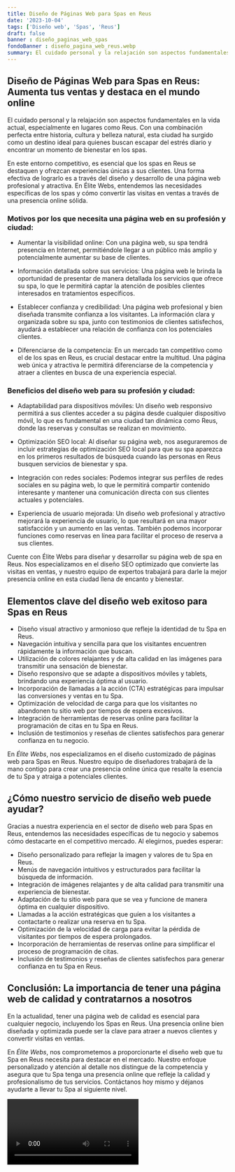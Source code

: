 ```yaml
---
title: Diseño de Páginas Web para Spas en Reus
date: '2023-10-04'
tags: ['Diseño web', 'Spas', 'Reus']
draft: false
banner : diseño_paginas_web_spas
fondoBanner : diseño_pagina_web_reus.webp
summary: El cuidado personal y la relajación son aspectos fundamentales en la vida actual, especialmente en lugares como Reus. Con una combinación perfecta entre historia, cultura y belleza natural, esta ciudad ha surgido como un destino ideal para quienes buscan escapar del estrés diario y encontrar un momento de bienestar en los spas.
---
```


## Diseño de Páginas Web para Spas en Reus: Aumenta tus ventas y destaca en el mundo online

El cuidado personal y la relajación son aspectos fundamentales en la vida actual, especialmente en lugares como Reus. Con una combinación perfecta entre historia, cultura y belleza natural, esta ciudad ha surgido como un destino ideal para quienes buscan escapar del estrés diario y encontrar un momento de bienestar en los spas.

En este entorno competitivo, es esencial que los spas en Reus se destaquen y ofrezcan experiencias únicas a sus clientes. Una forma efectiva de lograrlo es a través del diseño y desarrollo de una página web profesional y atractiva. En Élite Webs, entendemos las necesidades específicas de los spas y cómo convertir las visitas en ventas a través de una presencia online sólida.

### Motivos por los que necesita una página web en su profesión y ciudad:

- Aumentar la visibilidad online: Con una página web, su spa tendrá presencia en Internet, permitiéndole llegar a un público más amplio y potencialmente aumentar su base de clientes.

- Información detallada sobre sus servicios: Una página web le brinda la oportunidad de presentar de manera detallada los servicios que ofrece su spa, lo que le permitirá captar la atención de posibles clientes interesados en tratamientos específicos.

- Establecer confianza y credibilidad: Una página web profesional y bien diseñada transmite confianza a los visitantes. La información clara y organizada sobre su spa, junto con testimonios de clientes satisfechos, ayudará a establecer una relación de confianza con los potenciales clientes.

- Diferenciarse de la competencia: En un mercado tan competitivo como el de los spas en Reus, es crucial destacar entre la multitud. Una página web única y atractiva le permitirá diferenciarse de la competencia y atraer a clientes en busca de una experiencia especial.

### Beneficios del diseño web para su profesión y ciudad:

- Adaptabilidad para dispositivos móviles: Un diseño web responsivo permitirá a sus clientes acceder a su página desde cualquier dispositivo móvil, lo que es fundamental en una ciudad tan dinámica como Reus, donde las reservas y consultas se realizan en movimiento.

- Optimización SEO local: Al diseñar su página web, nos aseguraremos de incluir estrategias de optimización SEO local para que su spa aparezca en los primeros resultados de búsqueda cuando las personas en Reus busquen servicios de bienestar y spa.

- Integración con redes sociales: Podemos integrar sus perfiles de redes sociales en su página web, lo que le permitirá compartir contenido interesante y mantener una comunicación directa con sus clientes actuales y potenciales.

- Experiencia de usuario mejorada: Un diseño web profesional y atractivo mejorará la experiencia de usuario, lo que resultará en una mayor satisfacción y un aumento en las ventas. También podemos incorporar funciones como reservas en línea para facilitar el proceso de reserva a sus clientes.

Cuente con Élite Webs para diseñar y desarrollar su página web de spa en Reus. Nos especializamos en el diseño SEO optimizado que convierte las visitas en ventas, y nuestro equipo de expertos trabajará para darle la mejor presencia online en esta ciudad llena de encanto y bienestar.

<GifSeo />

<Cta />

## Elementos clave del diseño web exitoso para Spas en Reus

- Diseño visual atractivo y armonioso que refleje la identidad de tu Spa en Reus.
- Navegación intuitiva y sencilla para que los visitantes encuentren rápidamente la información que buscan.
- Utilización de colores relajantes y de alta calidad en las imágenes para transmitir una sensación de bienestar.
- Diseño responsivo que se adapte a dispositivos móviles y tablets, brindando una experiencia óptima al usuario.
- Incorporación de llamadas a la acción (CTA) estratégicas para impulsar las conversiones y ventas en tu Spa.
- Optimización de velocidad de carga para que los visitantes no abandonen tu sitio web por tiempos de espera excesivos.
- Integración de herramientas de reservas online para facilitar la programación de citas en tu Spa en Reus.
- Inclusión de testimonios y reseñas de clientes satisfechos para generar confianza en tu negocio.

En *Élite Webs*, nos especializamos en el diseño customizado de páginas web para Spas en Reus. Nuestro equipo de diseñadores trabajará de la mano contigo para crear una presencia online única que resalte la esencia de tu Spa y atraiga a potenciales clientes.

## ¿Cómo nuestro servicio de diseño web puede ayudar?

Gracias a nuestra experiencia en el sector de diseño web para Spas en Reus, entendemos las necesidades específicas de tu negocio y sabemos cómo destacarte en el competitivo mercado. Al elegirnos, puedes esperar:

- Diseño personalizado para reflejar la imagen y valores de tu Spa en Reus.
- Menús de navegación intuitivos y estructurados para facilitar la búsqueda de información.
- Integración de imágenes relajantes y de alta calidad para transmitir una experiencia de bienestar.
- Adaptación de tu sitio web para que se vea y funcione de manera óptima en cualquier dispositivo.
- Llamadas a la acción estratégicas que guíen a los visitantes a contactarte o realizar una reserva en tu Spa.
- Optimización de la velocidad de carga para evitar la pérdida de visitantes por tiempos de espera prolongados.
- Incorporación de herramientas de reservas online para simplificar el proceso de programación de citas.
- Inclusión de testimonios y reseñas de clientes satisfechos para generar confianza en tu Spa en Reus.

## Conclusión: La importancia de tener una página web de calidad y contratarnos a nosotros

En la actualidad, tener una página web de calidad es esencial para cualquier negocio, incluyendo los Spas en Reus. Una presencia online bien diseñada y optimizada puede ser la clave para atraer a nuevos clientes y convertir visitas en ventas.

En *Élite Webs*, nos comprometemos a proporcionarte el diseño web que tu Spa en Reus necesita para destacar en el mercado. Nuestro enfoque personalizado y atención al detalle nos distingue de la competencia y asegura que tu Spa tenga una presencia online que refleje la calidad y profesionalismo de tus servicios. Contáctanos hoy mismo y déjanos ayudarte a llevar tu Spa al siguiente nivel.

<Video />

<CtaBot job='Spas' city='Reus'/>

<Gmaps query='Reus+españa+maps' />